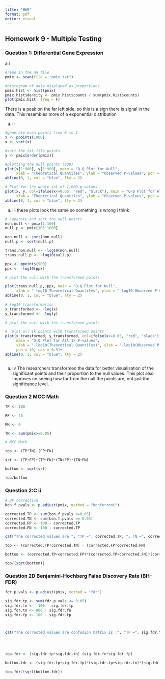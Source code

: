 ```yaml
---
title: "HW9"
format: pdf
editor: visual
---
```


## Homework 9 - Multiple Testing

### Question 1: Differential Gene Expression

a.i

```r
#read in the HW file
pmix <- scan(file = "pmix.txt")

#histogram of data displayed as proportions
pmix.hist <- hist(pmix)
pmix.hist$density <- pmix.hist$counts / sum(pmix.hist$counts)
plot(pmix.hist, freq = F)

```

There is a peak on the far left side, so this is a sign there is signal in the data. This resembles more of a exponential distribution

a.  ii

```r
#generate even points from 0 to 1
x <- ppoints(1000)
x <- sort(x)

#sort the txt file points
y <- pmix[order(pmix)]

#plotting the null points (900)
plot(x[1:900], y[1:900], main = "Q-Q Plot for Null",
     xlab = "Theoretical Quantiles", ylab = "Observed P-values", pch = 19, cex = 0.5)+
abline(0, 1, col = "blue", lty = 2)

# Plot for the whole set of 1,000 p-values
plot(x, y, col=ifelse(x<=0.05, "red", "black"), main = "Q-Q Plot for All 1k P-values",
     xlab = "Theoretical Quantiles", ylab = "Observed P-values", pch = 19, cex = 0.5)+
abline(0, 1, col = "blue", lty = 2)

```

a.  iii these plots look the same so something is wrong i think

```r
# seperate and sort the null points 
non.null <- pmix[1:100]
null.p <- pmix[101:1000]

non.null <- sort(non.null)
null.p <- sort(null.p)

trans.non.null <- -log10(non.null)
trans.null.p <- -log10(null.p)

ppx <- ppoints(900)
ppx <- -log10(ppx)

# plot the null with the transformed points 

plot(trans.null.p, ppx, main = "Q-Q Plot for Null",
     xlab = "-log10 Theoretical Quantiles", ylab = "-log10 Observed P-values", pch = 19, cex = 0.5, xlim = c(0,6), ylim = c(0,6))+
abline(0, 1, col = "blue", lty = 2)
  
# log10 transformation
x_transformed <- -log(x)
y_transformed <- -log(y)

# plot the null with the transformed points

#  plot all 1k points with transformed points 
plot(x_transformed, y_transformed, col=ifelse(x<=0.05, "red", "black"), 
     main = "Q-Q Plot for All 1k P-values",
     xlab = "-log10(Theoretical Quantiles)", ylab = "-log10(Observed P-values)", 
     pch = 19, cex = 0.5)+
abline(0, 1, col = "blue", lty = 2)



```

a.  iv The researchers transformed the data for better visualization of the significant points and their proportion to the null values. This plot also improves on seeing how far from the null the points are, not just the significance level.

### Question 2 MCC Math

```r

TP <- 100

FP <- 45

FN <- 0

TN <- sum(pmix>=0.05)

# MCC Math 

top <- (TP*TN)-(FP*FN)

srt <- (TP+FP)*(TP+FN)*(TN+FP)*(TN+FN)

bottom <- sqrt(srt)

top/bottom

```

### Question 2:C ii

```r
# BF correction 
bon.f.pvals <- p.adjust(pmix, method = "bonferroni")

corrected.TP <- sum(bon.f.pvals <=0.05)
corrected.TN <- sum(bon.f.pvals >= 0.05) 
corrected.FP <- 100 - corrected.TP 
corrected.FN <- 100 - corrected.TP

cat("The corrected values are:", "TP =", corrected.TP, ", TN =", corrected.TN, ",FP =", corrected.FP, "FN = ", corrected.FN) 

top <- (corrected.TP*corrected.TN) - (corrected.FP*corrected.FN)

bottom <- (corrected.TP+corrected.FP)*(corrected.TP+corrected.FN)*(corrected.TN+corrected.FP)+(corrected.TN+corrected.FN)

top/(sqrt(bottom))

```

### Question 2D Benjamini-Hochberg False Discovery Rate (BH-FDR)

```r

fdr.p.vals <- p.adjust(pmix, method = "fdr")

sig.fdr.tp <- sum(fdr.p.vals <= 0.05)
sig.fdr.fn <-  100 - sig.fdr.tp
sig.fdr.tn <- 900 - sig.fdr.fn
sig.fdr.fp <- 100 - sig.fdr.tp



cat("The corrected values are confusion matrix is :", "TP =", sig.fdr.tp, ", TN =", sig.fdr.tn, ",FP =", sig.fdr.fp, "FN = ", sig.fdr.fn) 




top.fdr <- (sig.fdr.tp*sig.fdr.tn)-(sig.fdr.fn*sig.fdr.fp)

bottom.fdr <- (sig.fdr.tp+sig.fdr.fp)*(sig.fdr.tp+sig.fdr.fn)*(sig.fdr.tn+sig.fdr.fp)*(sig.fdr.tn+sig.fdr.fn)

top.fdr/(sqrt(bottom.fdr))


```
